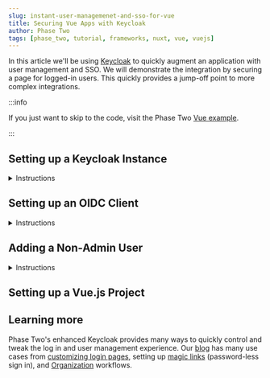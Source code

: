 ```yaml
---
slug: instant-user-managemenet-and-sso-for-vue
title: Securing Vue Apps with Keycloak
author: Phase Two
tags: [phase_two, tutorial, frameworks, nuxt, vue, vuejs]
---
```



In this article we'll be using [Keycloak](https://www.keycloak.org/) to quickly augment an application with user management and SSO. We will demonstrate the integration by securing a page for logged-in users. This quickly provides a jump-off point to more complex integrations.

:::info

If you just want to skip to the code, visit the Phase Two [Vue example](https://github.com/p2-inc/examples/tree/main/frameworks/vue).

:::

## Setting up a Keycloak Instance

<details>
  <summary>Instructions</summary>
  <PhaseTwoStarterInstructions />
</details>

## Setting up an OIDC Client

<details>
  <summary>Instructions</summary>
  <OIDC />
</details>

## Adding a Non-Admin User

<details>
  <summary>Instructions</summary>
  <NonAdminUser />
</details>

## Setting up a Vue.js Project

<VueJs />

## Learning more

Phase Two's enhanced Keycloak provides many ways to quickly control and tweak the log in and user management experience. Our [blog](https://phasetwo.io/blog) has many use cases from [customizing login pages](https://phasetwo.io/blog/customizing-login-pages), setting up [magic links](https://phasetwo.io/blog/set-up-magic-links) (password-less sign in), and [Organization](https://phasetwo.io/product/organizations) workflows.
